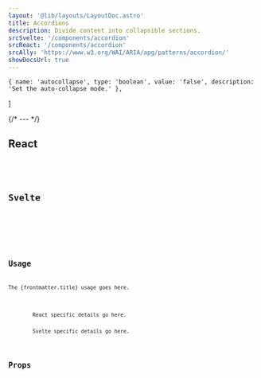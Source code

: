 ```yaml
---
layout: '@lib/layouts/LayoutDoc.astro'
title: Accordions
description: Divide content into collapsible sections.
srcSvelte: '/components/accordion'
srcReact: '/components/accordion'
srcAlly: 'https://www.w3.org/WAI/ARIA/apg/patterns/accordion/'
showDocsUrl: true
---
```






    { name: 'autocollapse', type: 'boolean', value: 'false', description: 'Set the auto-collapse mode.' },
]

{/* --- */}

## React

<Preview client:load>
    <Fragment slot="preview"><ExReact client:load /></Fragment>
    <Fragment slot="code"><Code code={CodeReact} lang="ts" /></Fragment>
</Preview>

## Svelte

<Preview client:load>
    <Fragment slot="preview"><ExSvelte client:load /></Fragment>
    <Fragment slot="code"><Code code={CodeSvelte} lang="ts" /></Fragment>
</Preview>

## Usage

 The {frontmatter.title} usage goes here.

<Framework client:load>
    <Fragment framework="react" slot="react">
        React specific details go here.
    </Fragment>
    <Fragment framework="svelte" slot="svelte">
        Svelte specific details go here.
    </Fragment>
</Framework>

## Props

<Table data={tableData} tonalCol />